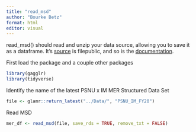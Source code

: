 ```yaml
---
title: "read_msd"
author: "Bourke Betz"
format: html
editor: visual
---
```


read_msd() should read and unzip your data source, allowing you to save it as a dataframe. It's [source](https://github.com/USAID-OHA-SI/gophr) is filepublic, and so is the [documentation](https://usaid-oha-si.github.io/gophr/reference/index.html).

First load the package and a couple other packages

```r
library(gagglr)
library(tidyverse)
```

Identify the name of the latest PSNU x IM MER Structured Data Set

```r
file <- glamr::return_latest("../Data/", "PSNU_IM_FY20")
```

Read MSD

```r
mer_df <- read_msd(file, save_rds = TRUE, remove_txt = FALSE)
```
